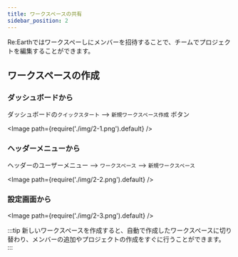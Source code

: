 ```yaml
---
title: ワークスペースの共有
sidebar_position: 2
---
```


Re:Earthではワークスペーしにメンバーを招待することで、チームでプロジェクトを編集することができます。

## ワークスペースの作成

### ダッシュボードから

ダッシュボードの`クイックスタート` —> `新規ワークスペース作成` ボタン

<Image path={require('./img/2-1.png').default} />

### ヘッダーメニューから

ヘッダーのユーザーメニュー —> `ワークスペース` —> `新規ワークスペース`

<Image path={require('./img/2-2.png').default} />

### 設定画面から

<Image path={require('./img/2-3.png').default} />

:::tip
新しいワークスペースを作成すると、自動で作成したワークスペースに切り替わり、メンバーの追加やプロジェクトの作成をすぐに行うことができます。
:::
